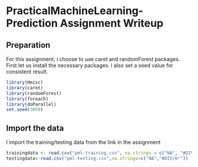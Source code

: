 # PracticalMachineLearning-Prediction Assignment Writeup
Preparation
--------------------------------
For this assignment, i choose to use caret and randomForest packages. First let us install the necessary packages. I also set a seed value for consistent result.

```r
library(Hmisc)
library(caret)
library(randomForest)
library(foreach)
library(doParallel)
set.seed(3000)
```
Import the data
--------------------------------
I import the training/testing data from the link in the assignment

```r
trainingdata <- read.csv("pml-training.csv", na.strings = c("NA", "#DIV/0!", ""))
testingdata<-read.csv("pml-testing.csv",na.strings=c("NA","#DIV/0!"))
```
